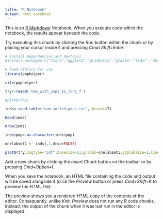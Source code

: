 ```yaml
---
title: "R Notebook"
output: html_notebook
---
```


This is an [R Markdown](http://rmarkdown.rstudio.com) Notebook. When you execute code within the notebook, the results appear beneath the code. 

Try executing this chunk by clicking the *Run* button within the chunk or by placing your cursor inside it and pressing *Cmd+Shift+Enter*. 

```r
# install dependencies and devtools
#install.packages(c("Cairo","ggplot2","gridExtra","gtable","tidyr","devtools"),dependencies=T)
```
```r
# load library for use
library(pophelper)
```
```r
cite(pophelper)
```

```r
try<-readQ('nam_with_pops_k5_run1_f')
```

```r
#plotQ(try)
```

```r
inds<-read.table("nam_sorted_pops.txt", header=T)
```

```r
head(inds)
```

```r
nrow(inds)
```
```r
inds$pop<-as.character(inds$pop)
```

```r
onelabset1 <- inds[,2,drop=FALSE]
```

```r
plotQ(try,imgtype="pdf",basesize=11,grplab=onelabset1,grplabsize=1,linesize=0.8,pointsize=4,clustercol=c("#48B098", "#91CB62", "#FFEE3B", "#FB9013", "#FF3C28"))
```

Add a new chunk by clicking the *Insert Chunk* button on the toolbar or by pressing *Cmd+Option+I*.

When you save the notebook, an HTML file containing the code and output will be saved alongside it (click the *Preview* button or press *Cmd+Shift+K* to preview the HTML file). 

The preview shows you a rendered HTML copy of the contents of the editor. Consequently, unlike *Knit*, *Preview* does not run any R code chunks. Instead, the output of the chunk when it was last run in the editor is displayed.

